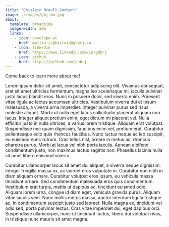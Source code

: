 ```yaml
---
title: "Ghislain Brault-Joubert"
image: ./images/gbj-bw.jpg
about:
  template: broadside
  image-width: 5em
  links:
    - icon: envelope-at
      href: mailto://ghislain@ghbrj.ca
    - icon: linkedin
      href: https://www.linkedin.com/in/ghbrj
    - icon: github
      href: https://github.com/ghbrj
---
```


Come back to learn more about me!

Lorem ipsum dolor sit amet, consectetur adipiscing elit. Vivamus consequat, erat sit amet ultricies fermentum, magna leo scelerisque mi, iaculis pulvinar justo lacus blandit eros. Nunc in posuere dolor, sed viverra enim. Praesent vitae ligula ac lectus accumsan ultricies. Vestibulum viverra dui et ipsum malesuada, a viverra urna imperdiet. Integer pulvinar purus sed risus molestie aliquet. Morbi ut nulla eget lacus sollicitudin placerat aliquam non lacus. Integer aliquet pretium enim, eget dictum mi placerat vel. Nulla efficitur justo in nulla ultrices, a varius lorem tristique. Aliquam erat volutpat. Suspendisse nec quam dignissim, faucibus enim vel, pretium erat. Curabitur pellentesque odio quis rhoncus faucibus. Nunc luctus neque ac leo suscipit, eu euismod nunc rutrum. Cras tellus nisl, ornare in metus ac, rhoncus pharetra purus. Morbi at lacus vel nibh porta iaculis. Aenean eleifend condimentum justo, non maximus lectus sagittis non. Phasellus lacinia nulla sit amet libero euismod viverra.

Curabitur ullamcorper lacus sit amet dui aliquet, a viverra neque dignissim. Integer fringilla massa ex, ac laoreet eros vulputate in. Curabitur non nibh in diam aliquam ornare. Curabitur volutpat eros ipsum, eu vehicula massa tincidunt ornare. Sed condimentum malesuada eros quis condimentum. Vestibulum erat turpis, mattis ut dapibus ac, tincidunt euismod odio. Aliquam lorem urna, congue id diam eget, vehicula gravida purus. Aliquam vitae iaculis sem. Nunc mollis metus massa, auctor interdum ligula tristique ac. In condimentum suscipit justo sed laoreet. Nulla magna ex, tincidunt vel odio sed, porta pulvinar lectus. Cras vitae imperdiet dui, eget dapibus orci. Suspendisse ullamcorper, nunc ut tincidunt luctus, libero dui volutpat risus, in tristique nunc mauris sit amet magna. 

